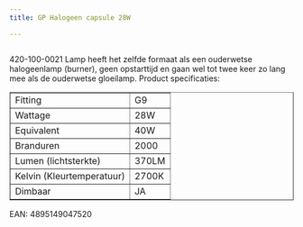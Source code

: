 ```yaml
---
title: GP Halogeen capsule 28W

---
```



<Image src={imageProduct} width={imageProduct.width} alt="" />


420-100-0021
Lamp heeft het zelfde formaat als een ouderwetse halogeenlamp (burner),
geen opstarttijd en gaan wel tot twee keer zo lang mee als de ouderwetse gloeilamp.
Product specificaties:
<table class="tabelproduct" border="1">
<tbody>
<tr>
<td>Fitting</td>
<td>G9</td>
</tr>
<tr>
<td>Wattage</td>
<td>28W</td>
</tr>
<tr>
<td>Equivalent</td>
<td>40W</td>
</tr>
<tr>
<td>Branduren</td>
<td>2000</td>
</tr>
<tr>
<td>Lumen (lichtsterkte)</td>
<td>370LM</td>
</tr>
<tr>
<td>Kelvin (Kleurtemperatuur)</td>
<td>2700K</td>
</tr>
<tr>
<td>Dimbaar</td>
<td>JA</td>
</tr>
</tbody>
</table>
EAN: 4895149047520
